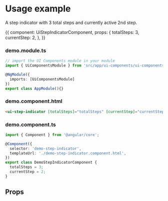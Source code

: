 
<Meta title="UiStepIndicatorComponent" component={UiStepIndicatorComponent} />

# Usage example

A step indicator with 3 total steps and currently active 2nd step.

<Story name="Docs" height="auto">
  {{
    component: UiStepIndicatorComponent,
    props: {
      totalSteps: 3,
      currentStep: 2,
    },
  }}
</Story>

<!-- A spacer to separate the story iframe from the snippet header -->

<div className="mb-5"></div>

### demo.module.ts

```ts
// import the UI Components module in your module
import { UiComponentsModule } from 'src/app/ui-components/ui-components.module';

@NgModule({
  imports: [UiComponentsModule]
})
export class AppModule(){}
```

### demo.component.html

```html
<ui-step-indicator [totalSteps]="totalSteps" [currentStep]="currentStep"></ui-step-indicator>
```

### demo.component.ts

```ts
import { Component } from '@angular/core';

@Component({
  selector: 'demo-step-indicator',
  templateUrl: './demo-step-indicator.component.html',
})
export class DemoStepIndicatorComponent {
  totalSteps = 3;
  currentStep = 2;
}
```

## Props

<Props of={UiStepIndicatorComponent} />
